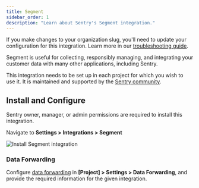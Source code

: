 ```yaml
---
title: Segment
sidebar_order: 1
description: "Learn about Sentry's Segment integration."
---
```


<Alert level="warning">

If you make changes to your organization slug, you'll need to update your configuration for this integration. Learn more in our [troubleshooting guide](/product/integrations/troubleshooting).

</Alert>

Segment is useful for collecting, responsibly managing, and integrating your customer data with many other applications, including Sentry.

This integration needs to be set up in each project for which you wish to use it. It is maintained and supported by the [Sentry community](https://open.sentry.io/).

## Install and Configure

<Note>

Sentry owner, manager, or admin permissions are required to install this integration.

</Note>

Navigate to **Settings > Integrations > Segment**

![Install Segment integration](./img/segment.png)

### Data Forwarding

Configure [data forwarding](/product/data-management-settings/data-forwarding/) in **[Project] > Settings > Data Forwarding**, and provide the required information for the given integration.
